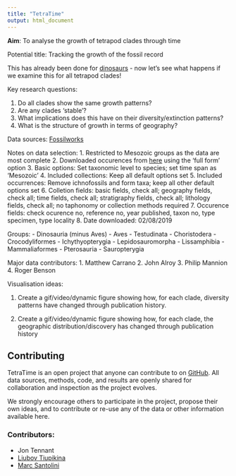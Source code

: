 ```yaml
---
title: "TetraTime"
output: html_document
---
```


**Aim**: To analyse the growth of tetrapod clades through time

Potential title: Tracking the growth of the fossil record

This has already been done for [dinosaurs](https://peerj.com/articles/4417/) - now let's see what happens if we examine this for all tetrapod clades! 

Key research questions:

1. Do all clades show the same growth patterns?
2. Are any clades 'stable'?
3. What implications does this have on their diversity/extinction patterns?
4. What is the structure of growth in terms of geography?

Data sources: [Fossilworks](http://fossilworks.org/bridge.pl?user=Guest&action=displayDownloadForm)

Notes on data selection:
1. Restricted to Mesozoic groups as the data are most complete
2. Downloaded occurences from [here](http://fossilworks.org/bridge.pl?user=Guest&action=displayDownloadForm) using the 'full form' option
3. Basic options: Set taxonomic level to species; set time span as 'Mesozoic'
4. Included collections: Keep all default options set
5. Included occurrences: Remove ichnofossils and form taxa; keep all other default options set
6. Colletion fields: basic fields, check all; geography fields, check all; time fields, check all; stratigraphy fields, check all; lithology fields, check all; no taphonomy or collection methods required
7. Occurence fields: check ocurence no, reference no, year published, taxon no, type specimen, type locality
8. Date downloaded: 02/08/2019

Groups:
- Dinosauria (minus Aves)
- Aves
- Testudinata
- Choristodera
- Crocodyliformes
- Ichythyopterygia
- Lepidosauromorpha
- Lissamphibia
- Mammaliaformes
- Pterosauria
- Sauropterygia

Major data contributors:
1. Matthew Carrano
2. John Alroy
3. Philip Mannion
4. Roger Benson

Visualisation ideas:

1.  Create a gif/video/dynamic figure showing how, for each clade, diversity patterns have changed through publication history.

2. Create a gif/video/dynamic figure showing how, for each clade, the geographic distribution/discovery has changed through publication history 

## Contributing

TetraTime is an open project that anyone can contribute to on [GitHub](https://github.com/Meta-Paleo/TetraTime). All data sources, methods, code, and results are openly shared for collaboration and inspection as the project evolves.

We strongly encourage others to participate in the project, propose their own ideas, and to contribute or re-use any of the data or other information available here.

### Contributors:
- Jon Tennant
- [Liubov Tiupikina](https://twitter.com/luyibov)
- [Marc Santolini](https://twitter.com/msantolini)